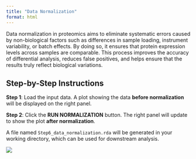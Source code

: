 ---
title: "Data Normalization"
format: html
---

Data normalization in proteomics aims to eliminate systematic errors caused by non-biological factors such as differences in sample loading, instrument variability, or batch effects. By doing so, it ensures that protein expression levels across samples are comparable. This process improves the accuracy of differential analysis, reduces false positives, and helps ensure that the results truly reflect biological variations.

## Step-by-Step Instructions

**Step 1**: Load the input data. A plot showing the data **before normalization** will be displayed on the right panel.

**Step 2**: Click the **RUN NORMALIZATION** button. The right panel will update to show the plot **after normalization**.

A file named `Step6_data_normalization.rda` will be generated in your working directory, which can be used for downstream analysis.

![](https://pic1.imgdb.cn/item/68c7de80c5157e1a8806fccb.png)
